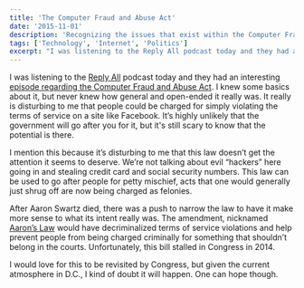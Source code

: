 ```yaml
---
title: 'The Computer Fraud and Abuse Act'
date: '2015-11-01'
description: 'Recognizing the issues that exist within the Computer Fraud and Abuse Act'
tags: ['Technology', 'Internet', 'Politics']
excerpt: "I was listening to the Reply All podcast today and they had an interesting episode regarding the Computer Fraud and Abuse Act. I knew some basics about it, but never knew how general and open-ended it really was. It really is disturbing to me that people could be charged for simply violating the terms of service on a site like Facebook. It’s highly unlikely that the government will go after you for it, but it's still scary to know that the potential is there."
---
```


I was listening to the <a href="https://gimletmedia.com/show/reply-all/" target="_blank" rel="noopener">Reply All</a> podcast today and they had an interesting <a href="https://gimletmedia.com/episode/43-the-law-that-sticks/" target="_blank" rel="noopener">episode regarding the Computer Fraud and Abuse Act</a>. I knew some basics about it, but never knew how general and open-ended it really was. It really is disturbing to me that people could be charged for simply violating the terms of service on a site like Facebook. It’s highly unlikely that the government will go after you for it, but it's still scary to know that the potential is there.

I mention this because it’s disturbing to me that this law doesn’t get the attention it seems to deserve. We’re not talking about evil “hackers” here going in and stealing credit card and social security numbers. This law can be used to go after people for petty mischief, acts that one would generally just shrug off are now being charged as felonies.

After Aaron Swartz died, there was a push to narrow the law to have it make more sense to what its intent really was. The amendment, nicknamed <a href="https://en.wikipedia.org/w/index.php?title=Computer_Fraud_and_Abuse_Act&amp;redirect=no#Aaron_Swartz" target="_blank" rel="noopener">Aaron’s Law</a> would have decriminalized terms of service violations and help prevent people from being charged criminally for something that shouldn’t belong in the courts. Unfortunately, this bill stalled in Congress in 2014.

I would love for this to be revisited by Congress, but given the current atmosphere in D.C., I kind of doubt it will happen. One can hope though.
